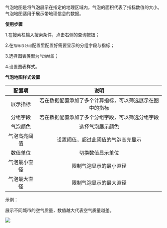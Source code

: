 气泡地图是将气泡展示在指定的地理区域内，气泡的面积代表了指标数值的大小。气泡地图适用于展示带地理信息的数据。

**使用步骤**

1.在搜索栏输入搜索条件，点击右侧的查询按钮；

2.在`指标与分组`配置里配置好需要显示的分组字段与指标；

3.选择图表类型为`气泡地图`；

4.设置图表样式。

**气泡地图样式设置**

|配置项|说明|
|:-:|:-:|
|展示指标|若在数据配置添加了多个计算指标，可以筛选展示在图中的指标|
|分组字段|若在数据配置添加了多个分组字段，可以筛选分组字段|
|气泡颜色|选择气泡展示颜色|
|气泡高亮阈值|设置阈值，超过此阈值的气泡高亮显示|
|数值单位|切换数值显示单位|
|气泡最小直径|限制气泡显示的最小直径|
|气泡最大直径|限制气泡显示的最大直径|

示例：

展示不同城市的空气质量，数值越大代表空气质量越差。

![](https://pandora-kibana.qiniu.com/report/bubble_map.png)

